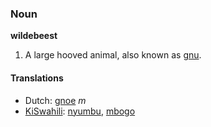 ===Noun===
'''wildebeest'''

#A large hooved animal, also known as [[gnu]].

====Translations====
*Dutch: [[gnoe]] ''m''
*[[KiSwahili]]: [[nyumbu]], [[mbogo]]